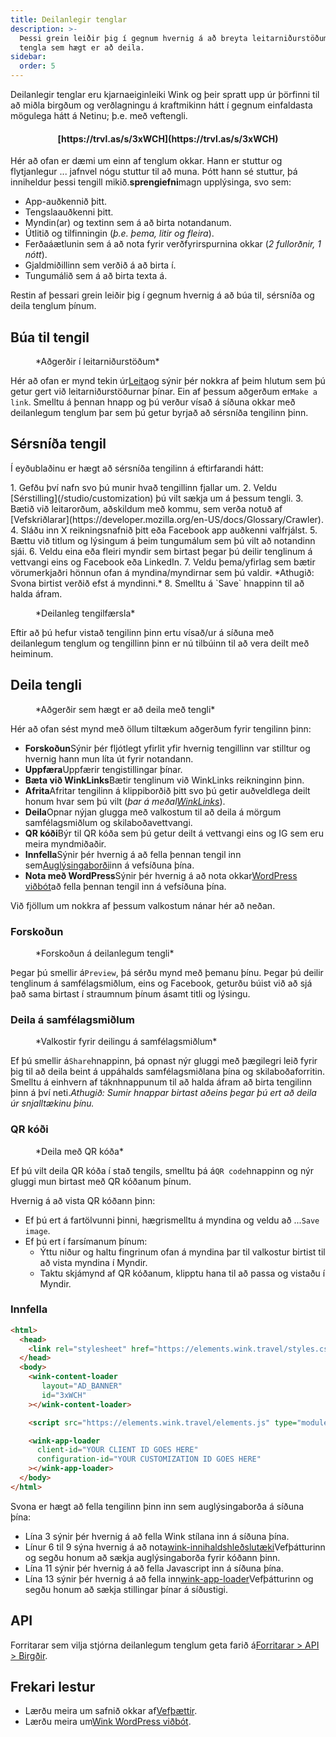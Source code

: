```yaml
---
title: Deilanlegir tenglar
description: >-
  Þessi grein leiðir þig í gegnum hvernig á að breyta leitarniðurstöðum þínum í
  tengla sem hægt er að deila.
sidebar:
  order: 5
---
```


Deilanlegir tenglar eru kjarnaeiginleiki Wink og þeir spratt upp úr þörfinni til að miðla birgðum og verðlagningu á kraftmikinn hátt í gegnum einfaldasta mögulega hátt á Netinu; þ.e. með veftengli.

<h4 align="center">[https://trvl.as/s/3xWCH](https://trvl.as/s/3xWCH)</h4>


Hér að ofan er dæmi um einn af tenglum okkar. Hann er stuttur og flytjanlegur ... jafnvel nógu stuttur til að muna. Þótt hann sé stuttur, þá inniheldur þessi tengill mikið.**sprengiefni**magn upplýsinga, svo sem:

* App-auðkennið þitt.
* Tengslaauðkenni þitt.
* Myndin(ar) og textinn sem á að birta notandanum.
* Útlitið og tilfinningin (*þ.e. þema, litir og fleira*).
* Ferðaáætlunin sem á að nota fyrir verðfyrirspurnina okkar (*2 fullorðnir, 1 nótt*).
* Gjaldmiðillinn sem verðið á að birta í.
* Tungumálið sem á að birta texta á.

Restin af þessari grein leiðir þig í gegnum hvernig á að búa til, sérsníða og deila tenglum þínum.

## Búa til tengil

<figure>
  <CloudinaryImage width="350" height="238" resize="scale" quality="best" alt="Aðgerðir" src="academy/inventory-actions" errorImage="noimage_opaque_nyrtl0.png" />

  <figcaption>*Aðgerðir í leitarniðurstöðum*</figcaption>
</figure>


Hér að ofan er mynd tekin úr[Leita](/studio/search)og sýnir þér nokkra af þeim hlutum sem þú getur gert við leitarniðurstöðurnar þínar. Ein af þessum aðgerðum er`Make a link`.
Smelltu á þennan hnapp og þú verður vísað á síðuna okkar með deilanlegum tenglum þar sem þú getur byrjað að sérsníða tengilinn þinn.

## Sérsníða tengil

Í eyðublaðinu er hægt að sérsníða tengilinn á eftirfarandi hátt:

<Steps>
  1. Gefðu því nafn svo þú munir hvað tengillinn fjallar um.
  2. Veldu [Sérstilling](/studio/customization) þú vilt sækja um á þessum tengli.
  3. Bætið við leitarorðum, aðskildum með kommu, sem verða notuð af [Vefskriðlarar](https://developer.mozilla.org/en-US/docs/Glossary/Crawler).
  4. Sláðu inn X reikningsnafnið þitt eða Facebook app auðkenni valfrjálst.
  5. Bættu við titlum og lýsingum á þeim tungumálum sem þú vilt að notandinn sjái.
  6. Veldu eina eða fleiri myndir sem birtast þegar þú deilir tenglinum á vettvangi eins og Facebook eða LinkedIn.
  7. Veldu þema/yfirlag sem bætir vörumerkjaðri hönnun ofan á myndina/myndirnar sem þú valdir. *Athugið: Svona birtist verðið efst á myndinni.*
  8. Smelltu á `Save` hnappinn til að halda áfram.
</Steps>


<figure>
  <CloudinaryImage width="350" height="641" resize="scale" quality="best" alt="Deilanlegur tengill" src="academy/shareable-link" errorImage="noimage_opaque_nyrtl0.png" />

  <figcaption>*Deilanleg tengilfærsla*</figcaption>
</figure>


Eftir að þú hefur vistað tengilinn þinn ertu vísað/ur á síðuna með deilanlegum tenglum og tengillinn þinn er nú tilbúinn til að vera deilt með heiminum.

## Deila tengli

<figure>
  <CloudinaryImage width="350" height="641" resize="scale" quality="best" alt="Aðgerðir" src="academy/shareable-link-actions" errorImage="noimage_opaque_nyrtl0.png" />

  <figcaption>*Aðgerðir sem hægt er að deila með tengli*</figcaption>
</figure>


Hér að ofan sést mynd með öllum tiltækum aðgerðum fyrir tengilinn þinn:

* **Forskoðun**Sýnir þér fljótlegt yfirlit yfir hvernig tengillinn var stilltur og hvernig hann mun líta út fyrir notandann.
* **Uppfæra**Uppfærir tengistillingar þínar.
* **Bæta við WinkLinks**Bætir tenglinum við WinkLinks reikninginn þinn.
* **Afrita**Afritar tengilinn á klippiborðið þitt svo þú getir auðveldlega deilt honum hvar sem þú vilt (*þar á meðal[WinkLinks](/link-manager/wink-links)*).
* **Deila**Opnar nýjan glugga með valkostum til að deila á mörgum samfélagsmiðlum og skilaboðavettvangi.
* **QR kóði**Býr til QR kóða sem þú getur deilt á vettvangi eins og IG sem eru meira myndmiðaðir.
* **Innfella**Sýnir þér hvernig á að fella þennan tengil inn sem[Auglýsingaborði](/developers/web-components/#content-loader)inn á vefsíðuna þína.
* **Nota með WordPress**Sýnir þér hvernig á að nota okkar[WordPress viðbót](/developers/wordpress)að fella þennan tengil inn á vefsíðuna þína.

Við fjöllum um nokkra af þessum valkostum nánar hér að neðan.

### Forskoðun

<figure>
  <CloudinaryImage width="700" height="373" resize="scale" quality="best" alt="Forskoðun" src="academy/shareable-link-preview" errorImage="noimage_opaque_nyrtl0.png" />

  <figcaption>*Forskoðun á deilanlegum tengli*</figcaption>
</figure>


Þegar þú smellir á`Preview`, þá sérðu mynd með þemanu þínu. Þegar þú deilir tenglinum á samfélagsmiðlum, eins og Facebook, geturðu búist við að sjá það sama birtast í straumnum þínum ásamt titli og lýsingu.

### Deila á samfélagsmiðlum

<figure>
  <CloudinaryImage width="350" height="231" resize="scale" quality="best" alt="Deila á samfélagsmiðlum" src="academy/shareable-link-share" errorImage="noimage_opaque_nyrtl0.png" />

  <figcaption>*Valkostir fyrir deilingu á samfélagsmiðlum*</figcaption>
</figure>


Ef þú smellir á`Share`hnappinn, þá opnast nýr gluggi með þægilegri leið fyrir þig til að deila beint á uppáhalds samfélagsmiðlana þína og skilaboðaforritin.
Smelltu á einhvern af táknhnappunum til að halda áfram að birta tengilinn þinn á því neti.*Athugið: Sumir hnappar birtast aðeins þegar þú ert að deila úr snjalltækinu þínu.*

### QR kóði

<figure>
  <CloudinaryImage width="350" height="440" resize="scale" quality="best" alt="Deila á samfélagsmiðlum" src="academy/shareable-link-qr-code" errorImage="noimage_opaque_nyrtl0.png" />

  <figcaption>*Deila með QR kóða*</figcaption>
</figure>


Ef þú vilt deila QR kóða í stað tengils, smelltu þá á`QR code`hnappinn og nýr gluggi mun birtast með QR kóðanum þínum.

Hvernig á að vista QR kóðann þinn:

* Ef þú ert á fartölvunni þinni, hægrismelltu á myndina og veldu að ...`Save image`.
* Ef þú ert í farsímanum þínum:
  * Ýttu niður og haltu fingrinum ofan á myndina þar til valkostur birtist til að vista myndina í Myndir.
  * Taktu skjámynd af QR kóðanum, klipptu hana til að passa og vistaðu í Myndir.

### Innfella

```html {3, 6-9, 11, 13-16}
<html>
  <head>
    <link rel="stylesheet" href="https://elements.wink.travel/styles.css"></link>
  </head>
  <body>
    <wink-content-loader
       layout="AD_BANNER"
       id="3xWCH"
    ></wink-content-loader>

    <script src="https://elements.wink.travel/elements.js" type="module" defer></script>

    <wink-app-loader
      client-id="YOUR CLIENT ID GOES HERE"
      configuration-id="YOUR CUSTOMIZATION ID GOES HERE"
    ></wink-app-loader>
  </body>
</html>
```

Svona er hægt að fella tengilinn þinn inn sem auglýsingaborða á síðuna þína:

* Lína 3 sýnir þér hvernig á að fella Wink stílana inn á síðuna þína.
* Línur 6 til 9 sýna hvernig á að nota[wink-innihaldshleðslutæki](/developers/web-components/#content-loader)Vefþátturinn og segðu honum að sækja auglýsingaborða fyrir kóðann þinn.
* Lína 11 sýnir þér hvernig á að fella Javascript inn á síðuna þína.
* Lína 13 sýnir þér hvernig á að fella inn[wink-app-loader](/developers/web-components/#application-loader)Vefþátturinn og segðu honum að sækja stillingar þínar á síðustigi.

## API

Forritarar sem vilja stjórna deilanlegum tenglum geta farið á[Forritarar > API > Birgðir](/developers/apis/#inventory-api).

## Frekari lestur

* Lærðu meira um safnið okkar af[Vefþættir](/developers/web-components).
* Lærðu meira um[Wink WordPress viðbót](/developers/wordpress).

